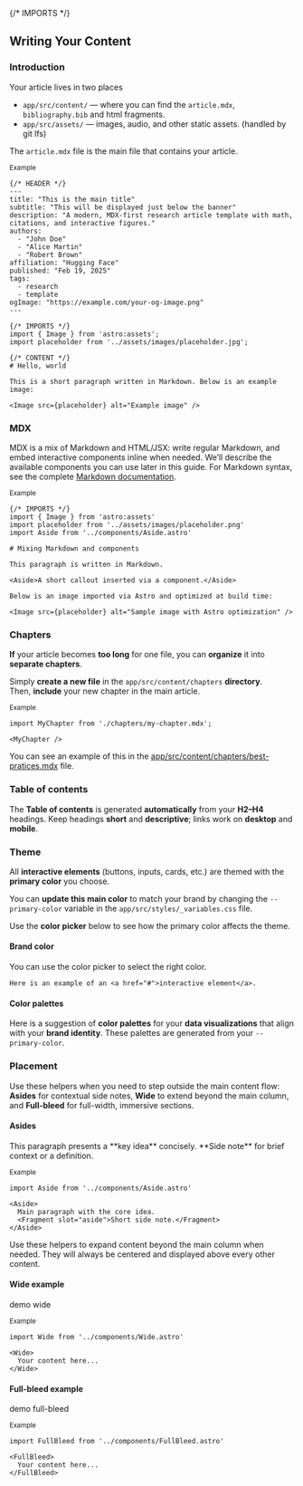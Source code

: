 {/* IMPORTS */}

## Writing Your Content

### Introduction

Your article lives in two places

- `app/src/content/` — where you can find the `article.mdx`, `bibliography.bib` and html fragments.
- `app/src/assets/` — images, audio, and other static assets. (handled by git lfs)

The `article.mdx` file is the main file that contains your article.

<small className="muted">Example</small>
```mdx
{/* HEADER */}
---
title: "This is the main title"
subtitle: "This will be displayed just below the banner"
description: "A modern, MDX-first research article template with math, citations, and interactive figures."
authors:
  - "John Doe"
  - "Alice Martin"
  - "Robert Brown"
affiliation: "Hugging Face"
published: "Feb 19, 2025"
tags:
  - research
  - template
ogImage: "https://example.com/your-og-image.png"
---

{/* IMPORTS */}
import { Image } from 'astro:assets';
import placeholder from '../assets/images/placeholder.jpg';

{/* CONTENT */}
# Hello, world

This is a short paragraph written in Markdown. Below is an example image:

<Image src={placeholder} alt="Example image" />
```

### MDX 

MDX is a mix of Markdown and HTML/JSX: write regular Markdown, and embed interactive components inline when needed. We’ll describe the available components you can use later in this guide. For Markdown syntax, see the complete [Markdown documentation](https://www.markdownguide.org/basic-syntax/).

<small className="muted">Example</small>
```mdx
{/* IMPORTS */}
import { Image } from 'astro:assets'
import placeholder from '../assets/images/placeholder.png'
import Aside from '../components/Aside.astro'

# Mixing Markdown and components

This paragraph is written in Markdown. 

<Aside>A short callout inserted via a component.</Aside>

Below is an image imported via Astro and optimized at build time:

<Image src={placeholder} alt="Sample image with Astro optimization" />
```



### Chapters


**If** your article becomes **too long** for one file, you can **organize** it into **separate chapters**.

Simply **create a new file** in the `app/src/content/chapters` **directory**.  
Then, **include** your new chapter in the main article.


<small className="muted">Example</small>
```mdx
import MyChapter from './chapters/my-chapter.mdx';

<MyChapter />
```

You can see an example of this in the <a target="_blank" href="https://huggingface.co/spaces/tfrere/research-article-template/blob/main/app/src/content/chapters/best-pratices.mdx">app/src/content/chapters/best-pratices.mdx</a> file.

### Table of contents
 
The **Table of contents** is generated **automatically** from your **H2–H4** headings. Keep headings **short** and **descriptive**; links work on **desktop** and **mobile**.

### Theme

All **interactive elements** (buttons, inputs, cards, etc.) are themed with the **primary color** you choose.

You can **update this main color** to match your brand by changing the `--primary-color` variable in the `app/src/styles/_variables.css` file.

Use the **color picker** below to see how the primary color affects the theme.

#### Brand color

<Aside>
  <HtmlEmbed frameless src="color-picker.html" />
  <Fragment slot="aside">
    You can use the color picker to select the right color.
    
    Here is an example of an <a href="#">interactive element</a>.
  </Fragment>
</Aside>


#### Color palettes

Here is a suggestion of **color palettes** for your **data visualizations** that align with your **brand identity**. These palettes are generated from your `--primary-color`.

<HtmlEmbed frameless src="palettes.html" />


### Placement

Use these helpers when you need to step outside the main content flow: **Asides** for contextual side notes, **Wide** to extend beyond the main column, and **Full-bleed** for full-width, immersive sections.

#### Asides

<Aside>
  This paragraph presents a **key idea** concisely.
  <Fragment slot="aside">
    **Side note** for brief context or a definition.
  </Fragment>
  </Aside>

<small className="muted">Example</small>
```mdx
import Aside from '../components/Aside.astro'

<Aside>
  Main paragraph with the core idea.
  <Fragment slot="aside">Short side note.</Fragment>
</Aside>
```

Use these helpers to expand content beyond the main column when needed. They will always be centered and displayed above every other content.

#### Wide example

<Wide>
  <div className="demo-wide">demo wide</div>
</Wide>

<small className="muted">Example</small>
```mdx
import Wide from '../components/Wide.astro'

<Wide>
  Your content here...
</Wide>
```

#### Full-bleed example

<FullBleed>
  <div className="demo-full-bleed">demo full-bleed</div>
</FullBleed>

<small className="muted">Example</small>
```mdx
import FullBleed from '../components/FullBleed.astro'

<FullBleed>
  Your content here...
</FullBleed>
```
